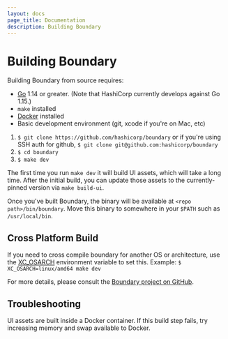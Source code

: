 ```yaml
---
layout: docs
page_title: Documentation
description: Building Boundary
---
```


# Building Boundary

Building Boundary from source requires:

- [Go](https://golang.org/dl/) 1.14 or greater. (Note that HashiCorp currently develops against Go 1.15.)
- `make` installed
- [Docker](https://docs.docker.com/get-docker/) installed
- Basic development environment (git, xcode if you're on Mac, etc)

1. `$ git clone https://github.com/hashicorp/boundary` or if you're using SSH auth for
   github, `$ git clone git@github.com:hashicorp/boundary`
2. `$ cd boundary`
3. `$ make dev`

The first time you run `make dev` it will build UI assets, which will take a
long time. After the initial build, you can update those assets to the
currently-pinned version via `make build-ui`.

Once you've built Boundary, the binary will be available at `<repo path>/bin/boundary`. Move this
binary to somewhere in your `$PATH` such as `/usr/local/bin`.

## Cross Platform Build

If you need to cross compile boundary for another OS or architecture, use the [XC_OSARCH](https://github.com/hashicorp/boundary/blob/master/scripts/build.sh#L26)
environment variable to set this. Example: `$ XC_OSARCH=linux/amd64 make dev`

For more details, please consult the [Boundary project on GitHub](https://github.com/hashicorp/boundary#build-and-start-boundary-in-dev-mode).

## Troubleshooting

UI assets are built inside a Docker container. If this build step fails, try
increasing memory and swap available to Docker.
